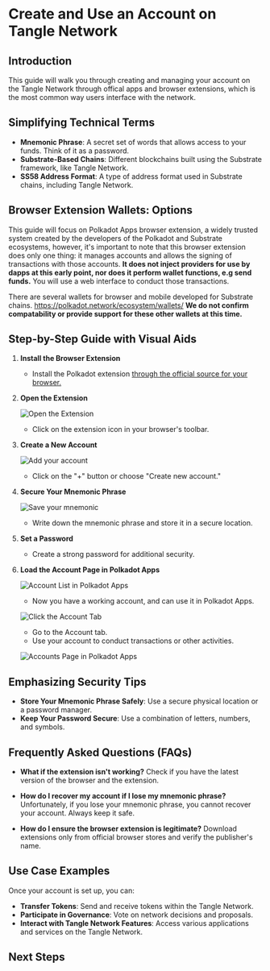 
# Create and Use an Account on Tangle Network

## Introduction

This guide will walk you through creating and managing your account on the Tangle Network through offical apps and browser extensions, which is the most common way users interface with the network.

## Simplifying Technical Terms

- **Mnemonic Phrase**: A secret set of words that allows access to your funds. Think of it as a password.
- **Substrate-Based Chains**: Different blockchains built using the Substrate framework, like Tangle Network.
- **SS58 Address Format**: A type of address format used in Substrate chains, including Tangle Network.

## Browser Extension Wallets: Options

This guide will focus on Polkadot Apps browser extension, a widely trusted system created by the developers of the Polkadot and Substrate ecosystems, however, it's important to note that this browser extension does only one thing: it manages accounts and allows the signing of transactions with those accounts. **It does not inject providers for use by dapps at this early point, nor does it perform wallet functions, e.g send funds.** You will use a web interface to conduct those transactions.

There are several wallets for browser and mobile developed for Substrate chains.
https://polkadot.network/ecosystem/wallets/
**We do not confirm compatability or provide support for these other wallets at this time.**

## Step-by-Step Guide with Visual Aids

1. **Install the Browser Extension**

   - Install the Polkadot extension [through the official source for your browser.](https://polkadot.js.org/extension/)

2. **Open the Extension**

   ![Open the Extension](../../../images/use/post-install.png)

   - Click on the extension icon in your browser's toolbar.

3. **Create a New Account**

   ![Add your account](../../../images/use/add-account.pn)

   - Click on the "+" button or choose "Create new account."

4. **Secure Your Mnemonic Phrase**

   ![Save your mnemonic](../../../images/use/mnemonic.png)

   - Write down the mnemonic phrase and store it in a secure location.

5. **Set a Password**

   - Create a strong password for additional security.

6. **Load the Account Page in Polkadot Apps**

   ![Account List in Polkadot Apps](../../../images/use/account-app-list.png)

   - Now you have a working account, and can use it in Polkadot Apps.

   ![Click the Account Tab](../../../images/use/account-tab.png)

   - Go to the Account tab.
   - Use your account to conduct transactions or other activities.

   ![Accounts Page in Polkadot Apps](../../../images/use/account-tab-in-page.png)

## Emphasizing Security Tips

- **Store Your Mnemonic Phrase Safely**: Use a secure physical location or a password manager.
- **Keep Your Password Secure**: Use a combination of letters, numbers, and symbols.

## Frequently Asked Questions (FAQs)

- **What if the extension isn't working?**
  Check if you have the latest version of the browser and the extension.

- **How do I recover my account if I lose my mnemonic phrase?**
  Unfortunately, if you lose your mnemonic phrase, you cannot recover your account. Always keep it safe.

- **How do I ensure the browser extension is legitimate?**
  Download extensions only from official browser stores and verify the publisher's name.

## Use Case Examples

Once your account is set up, you can:

- **Transfer Tokens**: Send and receive tokens within the Tangle Network.
- **Participate in Governance**: Vote on network decisions and proposals.
- **Interact with Tangle Network Features**: Access various applications and services on the Tangle Network.

## Next Steps

<CommonActions />
